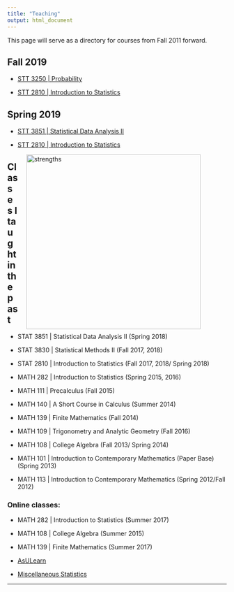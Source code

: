 ```yaml
---
title: "Teaching"
output: html_document
---
```


<i class="glyphicon glyphicon-star"></i> This page will serve as a directory for courses from Fall 2011 forward. <i class="glyphicon glyphicon-thumbs-up"></i>

## Fall 2019 

* [STT 3250 | Probability](https://lasanthiwatagoda.github.io/STT3250Fall2019ClassRepo/index.html) 

* [STT 2810 | Introduction to Statistics](https://www.pearsonmylabandmastering.com/northamerica/)


## Spring 2019 

* [STT 3851 | Statistical Data Analysis II](https://lasanthi-asu.github.io/STT3851ClassRepo/index.html) 

* [STT 2810 | Introduction to Statistics](https://www.pearsonmylabandmastering.com/northamerica/)




<!-- ##  Fall 2018

* [STT 3830  - Statistical Methods II](STT3830Fall2017.html) 
* [STT 2810 - Introduction to Statistics](https://www.pearsonmylabandmastering.com/northamerica/) -->


<figure>
<img src="./images/strengths.png" alt="strengths" align="right" hspace="20" style="width:400px;height:400px;">
</figure>



## Classes I taught in the past
* STAT 3851 | Statistical Data Analysis II (Spring 2018)
* STAT 3830 | Statistical Methods II  (Fall 2017, 2018)
* STAT 2810 | Introduction to Statistics (Fall 2017, 2018/ Spring 2018)
* MATH 282 | Introduction to Statistics  (Spring 2015, 2016)
* MATH 111 | Precalculus   (Fall 2015)
* MATH 140 | A Short Course in Calculus  (Summer 2014)
* MATH 139 | Finite Mathematics  (Fall 2014)
* MATH 109 | Trigonometry and Analytic Geometry (Fall 2016)
* MATH 108 | College Algebra  (Fall 2013/ Spring 2014)

* MATH 101 | Introduction to Contemporary Mathematics (Paper Base)  (Spring 2013)
* MATH 113 | Introduction to Contemporary Mathematics (Spring 2012/Fall 2012)

### Online classes:
* MATH 282 | Introduction to Statistics (Summer 2017)
* MATH 108 | College Algebra  (Summer 2015)
* MATH 139 | Finite Mathematics  (Summer 2017)


* [AsULearn](https://asulearn.appstate.edu/)
* [Miscellaneous Statistics](https://alanarnholt.github.io/GeneralStatistics/)

* * *